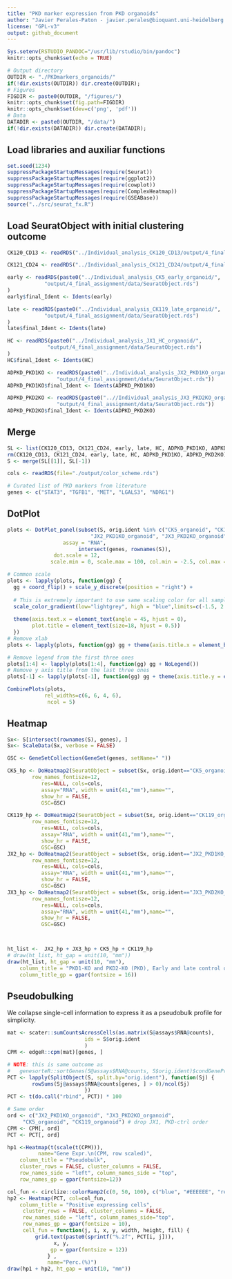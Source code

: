 ```yaml
---
title: "PKD marker expression from PKD organoids"
author: "Javier Perales-Paton - javier.perales@bioquant.uni-heidelberg.de"
license: "GPL-v3"
output: github_document
---
```


```r
Sys.setenv(RSTUDIO_PANDOC="/usr/lib/rstudio/bin/pandoc")
knitr::opts_chunk$set(echo = TRUE)

# Output directory
OUTDIR <- "./PKDmarkers_organoids/"
if(!dir.exists(OUTDIR)) dir.create(OUTDIR);
# Figures
FIGDIR <- paste0(OUTDIR, "/figures/")
knitr::opts_chunk$set(fig.path=FIGDIR)
knitr::opts_chunk$set(dev=c('png', 'pdf'))
# Data
DATADIR <- paste0(OUTDIR, "/data/")
if(!dir.exists(DATADIR)) dir.create(DATADIR);
```


## Load libraries and auxiliar functions

```r
set.seed(1234)
suppressPackageStartupMessages(require(Seurat))
suppressPackageStartupMessages(require(ggplot2))
suppressPackageStartupMessages(require(cowplot))
suppressPackageStartupMessages(require(ComplexHeatmap))
suppressPackageStartupMessages(require(GSEABase))
source("../src/seurat_fx.R")
```

## Load SeuratObject with initial clustering outcome
```r
CK120_CD13 <- readRDS("../Individual_analysis_CK120_CD13/output/4_final_assignment/data/SeuratObject.rds")

CK121_CD24 <- readRDS("../Individual_analysis_CK121_CD24/output/4_final_assignment/data/SeuratObject.rds")

early <- readRDS(paste0("../Individual_analysis_CK5_early_organoid/",
			"output/4_final_assignment/data/SeuratObject.rds")
)
early$final_Ident <- Idents(early)

late <- readRDS(paste0("../Individual_analysis_CK119_late_organoid/",
			"output/4_final_assignment/data/SeuratObject.rds")
)
late$final_Ident <- Idents(late)

HC <- readRDS(paste0("../Individual_analysis_JX1_HC_organoid/",
		     "output/4_final_assignment/data/SeuratObject.rds")
)
HC$final_Ident <- Idents(HC)

ADPKD_PKD1KO <- readRDS(paste0("../Individual_analysis_JX2_PKD1KO_organoid/",
		     	"output/4_final_assignment/data/SeuratObject.rds"))
ADPKD_PKD1KO$final_Ident <- Idents(ADPKD_PKD1KO)

ADPKD_PKD2KO <- readRDS(paste0("..//Individual_analysis_JX3_PKD2KO_organoid/",
		     	"output/4_final_assignment/data/SeuratObject.rds"))
ADPKD_PKD2KO$final_Ident <- Idents(ADPKD_PKD2KO)
```

## Merge
```r
SL <- list(CK120_CD13, CK121_CD24, early, late, HC, ADPKD_PKD1KO, ADPKD_PKD2KO)
rm(CK120_CD13, CK121_CD24, early, late, HC, ADPKD_PKD1KO, ADPKD_PKD2KO)
S <- merge(SL[[1]], SL[-1])
```



```r
cols <- readRDS(file="./output/color_scheme.rds")
```

```r
# Curated list of PKD markers from literature
genes <- c("STAT3", "TGFB1", "MET", "LGALS3", "NDRG1")
```

## DotPlot
```r
plots <- DotPlot_panel(subset(S, orig.ident %in% c("CK5_organoid", "CK119_organoid", 
						   "JX2_PKD1KO_organoid", "JX3_PKD2KO_organoid")), 
			      assay = "RNA",
                       intersect(genes, rownames(S)), 
		       dot.scale = 12,
              scale.min = 0, scale.max = 100, col.min = -2.5, col.max = 2.5)

# Common scale
plots <- lapply(plots, function(gg) {
  gg + coord_flip() + scale_y_discrete(position = "right") +
    
  # This is extremely important to use same scaling color for all samples
  scale_color_gradient(low="lightgrey", high = "blue",limits=c(-1.5, 2.5)) +
      
  theme(axis.text.x = element_text(angle = 45, hjust = 0),
        plot.title = element_text(size=18, hjust = 0.5))
  })
# Remove xlab
plots <- lapply(plots, function(gg) gg + theme(axis.title.x = element_blank()))

# Remove legend from the first three ones
plots[1:4] <- lapply(plots[1:4], function(gg) gg + NoLegend())
# Remove y axis title from the last three ones
plots[-1] <- lapply(plots[-1], function(gg) gg + theme(axis.title.y = element_blank()))

CombinePlots(plots,
            rel_widths=c(6, 6, 4, 6),
             ncol = 5)
```


## Heatmap

```r
Sx<- S[intersect(rownames(S), genes), ]
Sx<- ScaleData(Sx, verbose = FALSE)

GSC <- GeneSetCollection(GeneSet(genes, setName=" "))

CK5_hp <- DoHeatmap2(SeuratObject = subset(Sx, orig.ident=="CK5_organoid"),
		row_names_fontisze=12,
           res=NULL, cols=cols,
           assay="RNA", width = unit(41,"mm"),name="",
           show_hr = FALSE,
           GSC=GSC)

CK119_hp <- DoHeatmap2(SeuratObject = subset(Sx, orig.ident=="CK119_organoid"),
		row_names_fontisze=12,
           res=NULL, cols=cols,
           assay="RNA", width = unit(41,"mm"),name="",
           show_hr = FALSE,
           GSC=GSC)
JX2_hp <- DoHeatmap2(SeuratObject = subset(Sx, orig.ident=="JX2_PKD1KO_organoid"),
		row_names_fontisze=12,
           res=NULL, cols=cols,
           assay="RNA", width = unit(41,"mm"),name="",
           show_hr = FALSE,
           GSC=GSC)
JX3_hp <- DoHeatmap2(SeuratObject = subset(Sx, orig.ident=="JX3_PKD2KO_organoid"),
		row_names_fontisze=12,
           res=NULL, cols=cols,
           assay="RNA", width = unit(41,"mm"),name="",
           show_hr = FALSE,
           GSC=GSC)



ht_list <-  JX2_hp + JX3_hp + CK5_hp + CK119_hp 
# draw(ht_list, ht_gap = unit(10, "mm"))
draw(ht_list, ht_gap = unit(10, "mm"), 
    column_title = "PKD1-KO and PKD2-KO (PKD), Early and late control organoids", 
    column_title_gp = gpar(fontsize = 16))
```

## Pseudobulking

We collapse single-cell information to express it as a pseudobulk profile for simplicity.

```r
mat <- scater::sumCountsAcrossCells(as.matrix(S@assays$RNA@counts),
					     ids = S$orig.ident
					     )
CPM <- edgeR::cpm(mat)[genes, ]

# NOTE: this is same outcome as 
#	genesorteR::sortGenes(S@assays$RNA@counts, S$orig.ident)$condGeneProb[genes,]
PCT <- lapply(SplitObject(S, split.by="orig.ident"), function(Sj) { 
		rowSums(Sj@assays$RNA@counts[genes, ] > 0)/ncol(Sj)
					     })
PCT <- t(do.call("rbind", PCT)) * 100

# Same order
ord <- c("JX2_PKD1KO_organoid", "JX3_PKD2KO_organoid",
	 "CK5_organoid", "CK119_organoid") # drop JX1, PKD-ctrl order
CPM <- CPM[, ord]
PCT <- PCT[, ord]
```

```r
hp1 <-Heatmap(t(scale(t(CPM))),
	      name="Gene Expr.\n(CPM, row scaled)",
	column_title = "Pseudobulk",
	cluster_rows = FALSE, cluster_columns = FALSE,
	row_names_side = "left", column_names_side = "top",
	row_names_gp = gpar(fontsize=12))

col_fun <- circlize::colorRamp2(c(0, 50, 100), c("blue", "#EEEEEE", "red"))
hp2 <- Heatmap(PCT, col=col_fun,
	column_title = "Positive expressing cells",
     cluster_rows = FALSE, cluster_columns = FALSE,
     row_names_side = "left", column_names_side="top", 
     row_names_gp = gpar(fontsize = 10),
     cell_fun = function(j, i, x, y, width, height, fill) {
	     grid.text(paste0(sprintf("%.2f", PCT[i, j])),
		       x, y, 
		      gp = gpar(fontsize = 12))
		     } ,
		     name="Perc.(%)")
draw(hp1 + hp2, ht_gap = unit(10, "mm"))
```

